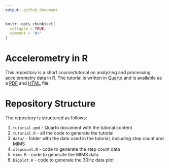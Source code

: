 ```yaml
---
output: github_document
---
```


<!-- README.md is generated from README.Rmd. Please edit that file -->

```r
knitr::opts_chunk$set(
  collapse = TRUE,
  comment = "#>"
)
```

# Accelerometry in R

<!-- badges: start -->
<!-- badges: end -->

This repository is a short course/tutorial on analyzing and processing accelerometry data in R. The tutorial is written in [Quarto](https://quarto.org/) and is available as a [PDF](tutorial.pdf) and [HTML](tutorial.html) file.


# Repository Structure

The repository is structured as follows:

1. `tutorial.qmd` - Quarto document with the tutorial content
2. `tutorial.R` - all the code to generate the tutorial
3. `data/` - folder with the data used in the tutorial, including step count and MIMS
4. `stepcount.R` - code to generate the step count data
5. `mims.R` - code to generate the MIMS data
6. `bigplot.R` - code to generate the 30Hz data plot
